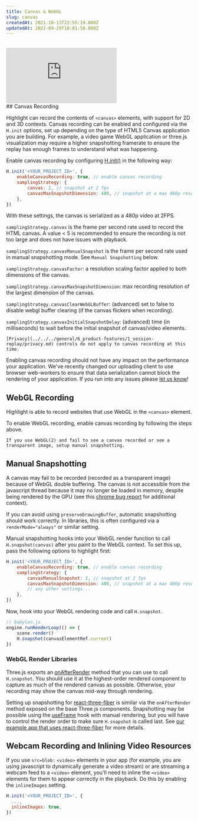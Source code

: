 ```yaml
---
title: Canvas & WebGL
slug: canvas
createdAt: 2021-10-13T22:55:19.000Z
updatedAt: 2022-09-29T18:01:58.000Z
---
```


<br />

<div
	style={{
		position: 'relative',
		paddingBottom: '64.90384615384616%',
		height: 0,
	}}
>
	<iframe
		src="https://www.loom.com/embed/ebb971bf5fdd4aaf9ae1924e7e536fb7"
		frameborder="0"
		webkitallowfullscreen
		mozallowfullscreen
		allowfullscreen
		style={{
			position: 'absolute',
			top: 0,
			left: 0,
			width: '100%',
			height: '100%',
		}}
	></iframe>
</div>
## Canvas Recording

Highlight can record the contents of `<canvas>` elements, with support for 2D and 3D contexts. Canvas recording can be enabled and configured via the `H.init` options, set up depending on the type of HTML5 Canvas application you are building. For example, a video game WebGL application or three.js visualization may require a higher snapshotting framerate to ensure the replay has enough frames to understand what was happening.

Enable canvas recording by configuring [H.init()](../../../sdk/client.md#Hinit) in the following way:

```javascript
H.init('<YOUR_PROJECT_ID>', {
	enableCanvasRecording: true, // enable canvas recording
	samplingStrategy: {
		canvas: 2, // snapshot at 2 fps
		canvasMaxSnapshotDimension: 480, // snapshot at a max 480p resolution
	},
})
```

With these settings, the canvas is serialized as a 480p video at 2FPS.

`samplingStrategy.canvas` is the frame per second rate used to record the HTML canvas. A value < 5 is recommended to ensure the recording is not too large and does not have issues with playback.

`samplingStrategy.canvasManualSnapshot` is the frame per second rate used in manual snapshotting mode. See `Manual Snapshotting` below.

`samplingStrategy.canvasFactor`: a resolution scaling factor applied to both dimensions of the canvas.

`samplingStrategy.canvasMaxSnapshotDimension`: max recording resolution of the largest dimension of the canvas.

`samplingStrategy.canvasClearWebGLBuffer`: (advanced) set to false to disable webgl buffer clearing (if the canvas flickers when recording).

`samplingStrategy.canvasInitialSnapshotDelay`: (advanced) time (in milliseconds) to wait before the initial snapshot of canvas/video elements.

```hint
[Privacy](../../../general/6_product-features/1_session-replay/privacy.md) controls do not apply to canvas recording at this time.
```

Enabling canvas recording should not have any impact on the performance your application. We've recently changed our uploading client to use browser web-workers to ensure that data serialization cannot block the rendering of your application. If you run into any issues please [let us know](https://highlight.io/community)!

## WebGL Recording

Highlight is able to record websites that use WebGL in the `<canvas>` element.

To enable WebGL recording, enable canvas recording by following the steps above.

```hint
If you use WebGL(2) and fail to see a canvas recorded or see a transparent image, setup manual snapshotting.
```

## Manual Snapshotting

A canvas may fail to be recorded (recorded as a transparent image) because of WebGL
double buffering. The canvas is not accessible from the javascript thread because it may
no longer be loaded in memory, despite being rendered by the GPU (see this [chrome bug report](https://bugs.chromium.org/p/chromium/issues/detail?id=838108) for additional context).

If you can avoid using `preserveDrawingBuffer`, automatic snapshotting should work correctly. In libraries, this is often configured via a `renderMode="always"` or similar setting.

Manual snapshotting hooks into your WebGL render function to call `H.snapshot(canvas)` after
you paint to the WebGL context. To set this up, pass the following options to highlight first:

```javascript
H.init('<YOUR_PROJECT_ID>', {
	enableCanvasRecording: true, // enable canvas recording
	samplingStrategy: {
		canvasManualSnapshot: 2, // snapshot at 2 fps
		canvasMaxSnapshotDimension: 480, // snapshot at a max 480p resolution
		// any other settings...
	},
})
```

Now, hook into your WebGL rendering code and call `H.snapshot`.

```typescript
// babylon.js
engine.runRenderLoop(() => {
	scene.render()
	H.snapshot(canvasElementRef.current)
})
```

### WebGL Render Libraries

Three.js exports an [onAfterRender](https://threejs.org/docs/#api/en/core/Object3D.onAfterRender) method that you can use to call `H.snapshot`. You should use it at the highest-order rendered component to capture as much of the rendered canvas as possible. Otherwise, your recording may show the canvas mid-way through rendering.

Setting up snapshotting for [react-three-fiber](https://docs.pmnd.rs/react-three-fiber) is similar via the `onAfterRender` method exposed on the base Three.js components. Snapshotting may be possible using the [useFrame](https://docs.pmnd.rs/react-three-fiber/api/hooks#taking-over-the-render-loop) hook with manual rendering, but you will have to control the render order to make sure `H.snapshot` is called last. See [our example app that uses react-three-fiber](https://github.com/highlight/highlight/tree/main/e2e/react-three-vite) for more details.

## Webcam Recording and Inlining Video Resources

If you use `src=blob:` `<video>` elements in your app (for example, you are using javascript to dynamically generate a video stream) or are streaming a webcam feed to a `<video>` element, you'll need to inline the `<video>` elements for them to appear correctly in the playback. Do this by enabling the `inlineImages` setting.

```javascript
H.init('<YOUR_PROJECT_ID>', {
  ...,
  inlineImages: true,
})
```

